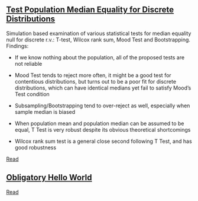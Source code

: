 
## [Test Population Median Equality for Discrete Distributions](on-median)

Simulation based examination of various statistical tests for median equality null for discrete r.v.: T-test, Wilcox rank sum, Mood Test and Bootstrapping. Findings:

* If we know nothing about the population, all of the proposed tests are not reliable

* Mood Test tends to reject more often, it might be a good test for contentious distributions, but turns out to be a poor fit for discrete distributions, which can have identical medians yet fail to satisfy Mood’s Test  condition

* Subsampling/Bootstrapping tend to over-reject as well, especially when sample median is biased

* When population mean and population median can be assumed to be equal, T Test is very robust despite its obvious theoretical shortcomings

* Wilcox rank sum test is a general close second following T Test, and has good robustness

[Read](on-median)

## [Obligatory Hello World](hello-world)

[Read](hello-world)